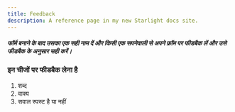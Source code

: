 ```yaml
---
title: Feedback
description: A reference page in my new Starlight docs site.
---
```


##### फॉर्म बनाने के बाद उसका एक सही नाम दें और किसी एक सपनेवाली से अपने फ्रॉम पर फीडबैक लें और उसे फीडबैक के अनुसार सही करें।

### इन चीजों पर फीडबैक लेना है
1. शब्द
2. वाक्य
3. सवाल स्पस्ट है या नहीं
